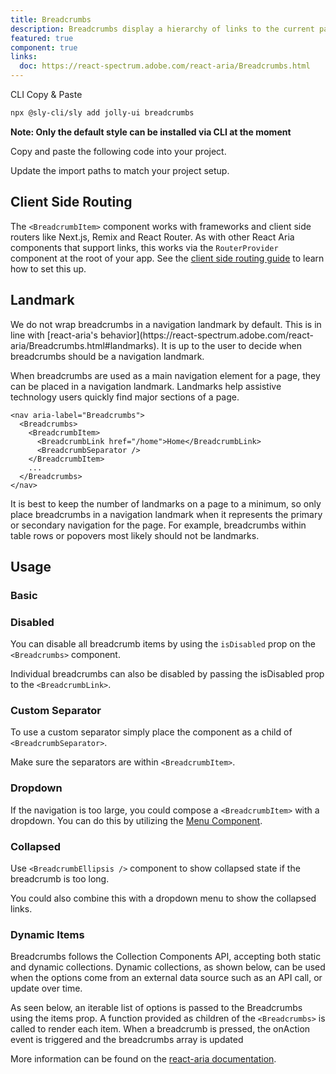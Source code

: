 ```yaml
---
title: Breadcrumbs
description: Breadcrumbs display a hierarchy of links to the current page or resource in an application.
featured: true
component: true
links:
  doc: https://react-spectrum.adobe.com/react-aria/Breadcrumbs.html
---
```


<ComponentPreview name="breadcrumbs-demo" />

<Tabs defaultValue="cli">

<TabsList>
  <TabsTrigger value="cli">CLI</TabsTrigger>
  <TabsTrigger value="manual">Copy & Paste</TabsTrigger>
</TabsList>

<TabsContent value="cli">

```bash
npx @sly-cli/sly add jolly-ui breadcrumbs
```

**Note: Only the default style can be installed via CLI at the moment**

</TabsContent>

<TabsContent value="manual">

<Steps>

<Step>Copy and paste the following code into your project.</Step>

<ComponentSource name="breadcrumbs" />

<Step>Update the import paths to match your project setup.</Step>

</Steps>

</TabsContent>

</Tabs>

## Client Side Routing

The `<BreadcrumbItem>` component works with frameworks and client side routers like Next.js, Remix and React Router.
As with other React Aria components that support links, this works via the `RouterProvider` component at the root of your app.
See the [client side routing guide](https://react-spectrum.adobe.com/react-aria/routing.html) to learn how to set this up.

## Landmark

<Callout type="warning">
  We do not wrap breadcrumbs in a navigation landmark by default. This is in
  line with [react-aria's
  behavior](https://react-spectrum.adobe.com/react-aria/Breadcrumbs.html#landmarks).
  It is up to the user to decide when breadcrumbs should be a navigation
  landmark.
</Callout>

When breadcrumbs are used as a main navigation element for a page, they can be placed in a navigation landmark.
Landmarks help assistive technology users quickly find major sections of a page.

```tsx
<nav aria-label="Breadcrumbs">
  <Breadcrumbs>
    <BreadcrumbItem>
      <BreadcrumbLink href="/home">Home</BreadcrumbLink>
      <BreadcrumbSeparator />
    </BreadcrumbItem>
    ...
  </Breadcrumbs>
</nav>
```

It is best to keep the number of landmarks on a page to a minimum, so only
place breadcrumbs in a navigation landmark when it represents the primary or
secondary navigation for the page. For example, breadcrumbs within table rows
or popovers most likely should not be landmarks.

## Usage

### Basic

<ComponentPreview name="breadcrumbs-demo" />

### Disabled

You can disable all breadcrumb items by using the `isDisabled` prop on the `<Breadcrumbs>` component.

Individual breadcrumbs can also be disabled by passing the isDisabled prop to the `<BreadcrumbLink>`.

<ComponentPreview name="breadcrumbs-disabled" />

### Custom Separator

To use a custom separator simply place the component as a child of `<BreadcrumbSeparator>`.

Make sure the separators are within `<BreadcrumbItem>`.

<ComponentPreview name="breadcrumbs-separator" />

### Dropdown

If the navigation is too large, you could compose a `<BreadcrumbItem>` with a dropdown. You can do this
by utilizing the [Menu Component](./menu).

<ComponentPreview name="breadcrumbs-dropdown" />

### Collapsed

Use `<BreadcrumbEllipsis />` component to show collapsed state if the breadcrumb is too long.

You could also combine this with a dropdown menu to show the collapsed links.

<ComponentPreview name="breadcrumbs-ellipsis" />

### Dynamic Items

Breadcrumbs follows the Collection Components API, accepting both static and dynamic collections.
Dynamic collections, as shown below, can be used when the options come from an external data source such as an API call, or update over time.

As seen below, an iterable list of options is passed to the Breadcrumbs using the items prop.
A function provided as children of the `<Breadcrumbs>` is called to render each item.
When a breadcrumb is pressed, the onAction event is triggered and the breadcrumbs array is updated

More information can be found on the [react-aria documentation](https://react-spectrum.adobe.com/react-aria/Breadcrumbs.html#content).

<ComponentPreview name="breadcrumbs-items" />
